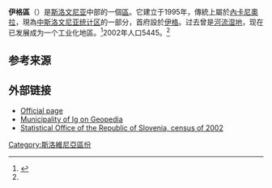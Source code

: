 {{Infobox settlement
| name                    = 伊格區
| native_name             = Občina Ig
| native_name_lang        = sl<!-- ISO 639-2 code e.g. "fr" for French. If more than one, use {{lang}} instead -->
| settlement_type         = [[斯洛文尼亚行政区划|斯洛文尼亚行政区划]]
| image_skyline           =
| image_alt               =
| image_caption           =
| image_shield            =
| shield_alt              =
| nickname                =
| motto                   =
| image_map               = Obcine Slovenija 2006 Ig.svg
| map_alt                 =
| map_caption             = 伊格在斯洛文尼亚的位置
| pushpin_map             = 
| pushpin_label_position  =
| pushpin_map_alt         =
| pushpin_map_caption     = 
| latd  = 45|latm  = 58|lats  = |latNS  = N
| longd = 14|longm = 32|longs = |longEW = E
| coor_pinpoint           =
| coordinates_type        = region:SI_type:city_source:GNS-enwiki
| coordinates_display     = title
| coordinates_footnotes   =
| coordinates_region      = SI
| subdivision_type        = [[世界政區索引|世界政區索引]]
| subdivision_name        = {{flag|Slovenia}}
| established_title       =
| established_date        =
| founder                 =
| seat_type               = <!-- [[首都|首都]] -->
| seat                    =
| government_footnotes    =
| leader_party            =
| leader_title            = [[市长|市长]]
| leader_name             = Janez Cimperman
| unit_pref               = Metric
| area_footnotes          =
| total_type              =
| area_total_km2          = 98.8
| area_note               =
| elevation_footnotes     =
| elevation_m             =
| population_footnotes    = <ref name="#1">{{Cite web |url=http://www.stat.si/popis2002/en/ |title=Statistical Office of the Republic of Slovenia, census of 2002 |accessdate=2016-09-10 |archive-date=2016-12-18 |archive-url=https://web.archive.org/web/20161218144633/http://www.stat.si/popis2002/en/ |dead-url=no }}</ref>
| population_total        = 5445
| population_as_of        = 2002
| population_density_km2  = auto
| population_demonym      =
| population_note         =
| timezone1               = [[欧洲中部时间|欧洲中部时间]]
| utc_offset1             = +01
| timezone1_DST           = [[欧洲中部夏令时间|欧洲中部夏令时间]]
| utc_offset1_DST         = +02
| postal_code_type        =
| postal_code             =
| area_code_type          =
| area_code               =
| iso_code                =
| website                 = [http://www.obcina-ig.si/ obcina-ig.si]
| footnotes               =
}}

'''伊格區'''（{{lang-sl|Občina Ig}}）是[[斯洛文尼亚|斯洛文尼亚]]中部的一個[[斯洛維尼亞行政區劃|區]]。它建立于1995年，傳統上屬於[[內卡尼奧拉|內卡尼奧拉]]，現為[[中斯洛文尼亚统计区|中斯洛文尼亚统计区]]的一部分，首府設於[[伊格_(城镇)|伊格]]。过去曾是[[河流湿地|河流湿地]]，现在已发展成为一个工业化地區。<ref>{{Cite web |url=http://www.obcina-ig.si/ |title=Ig municipal site |accessdate=2016-09-10 |archive-date=2020-12-05 |archive-url=https://web.archive.org/web/20201205215826/https://www.obcina-ig.si/ |dead-url=no }}</ref>2002年人口5445。<ref name="#1"/>

==参考来源==
{{reflist}}

==外部链接==
{{commons category-inline|Municipality of Ig}}
* [http://www.obcina-ig.si/ Official page]{{Wayback|url=http://www.obcina-ig.si/ |date=20201205215826 }} {{sl icon}}
* [http://www.geopedia.si/Geopedia_en.html#T105_F408:37_x463066.04500000004_y87803_s12_b4 Municipality of Ig on Geopedia]{{Wayback|url=http://www.geopedia.si/Geopedia_en.html#T105_F408:37_x463066.04500000004_y87803_s12_b4 |date=20120620155109 }}
* [http://www.stat.si/popis2002/en/ Statistical Office of the Republic of Slovenia, census of 2002]{{Wayback|url=http://www.stat.si/popis2002/en/ |date=20161218144633 }}

{{Slovenia-geo-stub}}

[[Category:斯洛維尼亞區份|Category:斯洛維尼亞區份]]